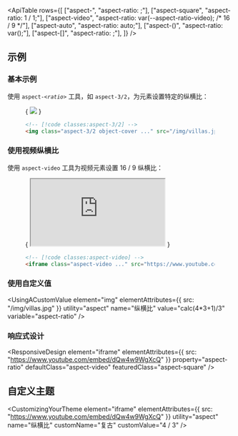 

<ApiTable
  rows={[
    ["aspect-<ratio>", "aspect-ratio: <ratio>;"],
    ["aspect-square", "aspect-ratio: 1 / 1;"],
    ["aspect-video", "aspect-ratio: var(--aspect-ratio-video); /* 16 / 9 */"],
    ["aspect-auto", "aspect-ratio: auto;"],
    ["aspect-(<custom-property>)", "aspect-ratio: var(<custom-property>);"],
    ["aspect-[<value>]", "aspect-ratio: <value>;"],
  ]}
/>

## 示例

### 基本示例

使用 <code>aspect-<var>&lt;ratio&gt;</var></code> 工具，如 `aspect-3/2`，为元素设置特定的纵横比：

<Figure desktopHint="调整示例大小以查看预期效果">

<Example resizable>
  {
    <img
      className="mx-auto aspect-3/2 w-full max-w-sm rounded-lg object-cover"
      src="https://images.unsplash.com/photo-1590523277543-a94d2e4eb00b?ixlib=rb-1.2.1&ixid=MnwxMjA3fDB8MHxwaG90by1wYWdlfHx8fGVufDB8fHx8&auto=format&fit=crop&w=1200&q=80"
    />
  }
</Example>

```html
<!-- [!code classes:aspect-3/2] -->
<img class="aspect-3/2 object-cover ..." src="/img/villas.jpg" />
```

</Figure>

### 使用视频纵横比

使用 `aspect-video` 工具为视频元素设置 16 / 9 纵横比：

<Figure desktopHint="调整示例大小以查看预期效果">

<Example resizable>
  {
    <iframe
      className="aspect-video w-full rounded-lg"
      src="https://www.youtube.com/embed/dQw4w9WgXcQ"
      allow="accelerometer; autoplay; clipboard-write; encrypted-media; gyroscope; picture-in-picture"
      allowFullScreen
    ></iframe>
  }
</Example>

```html
<!-- [!code classes:aspect-video] -->
<iframe class="aspect-video ..." src="https://www.youtube.com/embed/dQw4w9WgXcQ"></iframe>
```

</Figure>

### 使用自定义值

<UsingACustomValue
  element="img"
  elementAttributes={{ src: "/img/villas.jpg" }}
  utility="aspect"
  name="纵横比"
  value="calc(4*3+1)/3"
  variable="aspect-ratio"
/>

### 响应式设计

<ResponsiveDesign
  element="iframe"
  elementAttributes={{ src: "https://www.youtube.com/embed/dQw4w9WgXcQ" }}
  property="aspect-ratio"
  defaultClass="aspect-video"
  featuredClass="aspect-square"
/>

## 自定义主题

<CustomizingYourTheme
  element="iframe"
  elementAttributes={{ src: "https://www.youtube.com/embed/dQw4w9WgXcQ" }}
  utility="aspect"
  name="纵横比"
  customName="复古"
  customValue="4 / 3"
/>
